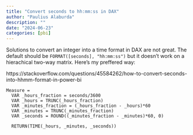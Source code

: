 ```yaml
---
title: "Convert seconds to hh:mm:ss in DAX"
author: "Paulius Alaburda"
description: ""
date: "2024-06-23"
categories: [pbi]
---
```


Solutions to convert an integer into a time format in DAX are not great. The default should be `FORMAT([seconds], "hh:mm:ss")` but it doesn't work on a hierachical two-way matrix. Here's my preffered way:

https://stackoverflow.com/questions/45584262/how-to-convert-seconds-into-hhmm-format-in-power-bi

```dax

Measure = 
  VAR _hours_fraction = seconds/3600
  VAR _hours = TRUNC(_hours_fraction)
  VAR _minutes_fraction = (_hours_fraction - _hours)*60
  VAR _minutes = TRUNC(_minutes_fraction)
  VAR _seconds = ROUND((_minutes_fraction - _minutes)*60, 0)

  RETURN(TIME(_hours, _minutes, _seconds))

```

